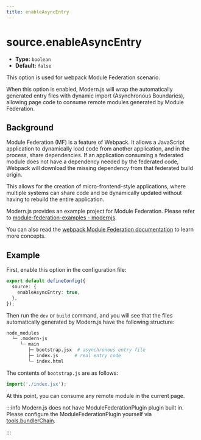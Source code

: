 ```yaml
---
title: enableAsyncEntry
---
```


# source.enableAsyncEntry

- **Type:** `boolean`
- **Default:** `false`

This option is used for webpack Module Federation scenario.

When this option is enabled, Modern.js will wrap the automatically generated entry files with dynamic import (Asynchronous Boundaries), allowing page code to consume remote modules generated by Module Federation.

## Background

Module Federation (MF) is a feature of Webpack. It allows a JavaScript application to dynamically load code from another application, and in the process, share dependencies. If an application consuming a federated module does not have a dependency needed by the federated code, Webpack will download the missing dependency from that federated build origin.

This allows for the creation of micro-frontend-style applications, where multiple systems can share code and be dynamically updated without having to rebuild the entire application.

Modern.js provides an example project for Module Federation. Please refer to [module-federation-examples - modernjs](https://github.com/module-federation/module-federation-examples/tree/db5bdbeee56f779999a2c591fc553eb94eb20b36/modernjs).

You can also read the [webpack Module Federation documentation](https://webpack.js.org/concepts/module-federation/) to learn more concepts.

## Example

First, enable this option in the configuration file:

```ts title="modern.config.ts"
export default defineConfig({
  source: {
    enableAsyncEntry: true,
  },
});
```

Then run the `dev` or `build` command, and you will see that the files automatically generated by Modern.js have the following structure:

```bash
node_modules
  └─ .modern-js
     └─ main
        ├─ bootstrap.jsx  # asynchronous entry file
        ├─ index.js      # real entry code
        └─ index.html
```

The contents of `bootstrap.js` are as follows:

```js
import('./index.jsx');
```

At this point, you can consume any remote module in the current page.

:::info
Modern.js does not have ModuleFederationPlugin plugin built in. Please configure the ModuleFederationPlugin yourself via [tools.bundlerChain](/configure/app/tools/bundler-chain).

:::
